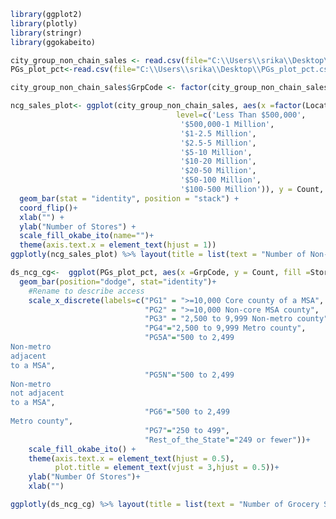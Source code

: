 ```r
library(ggplot2)
library(plotly)
library(stringr)
library(ggokabeito)
```


```r
city_group_non_chain_sales <- read.csv(file="C:\\Users\\srika\\Desktop\\city_group_non_chain_sales.csv")
PGs_plot_pct<-read.csv(file="C:\\Users\\srika\\Desktop\\PGs_plot_pct.csv")

```


```r
city_group_non_chain_sales$GrpCode <- factor(city_group_non_chain_sales$GrpCode, levels = c("499 and fewer", "500 to 2,499 non-metro county", "500 to 2,499 in metro county"))

ncg_sales_plot<- ggplot(city_group_non_chain_sales, aes(x =factor(Location_Sales_Volume_Range, 
                                     level=c('Less Than $500,000',
                                      '$500,000-1 Million',
                                      '$1-2.5 Million',
                                      '$2.5-5 Million',
                                      '$5-10 Million',
                                      '$10-20 Million',
                                      '$20-50 Million',
                                      '$50-100 Million',
                                      '$100-500 Million')), y = Count, fill = GrpCode)) +
  geom_bar(stat = "identity", position = "stack") +
  coord_flip()+
  xlab("") +
  ylab("Number of Stores") +
  scale_fill_okabe_ito(name="")+
  theme(axis.text.x = element_text(hjust = 1))
ggplotly(ncg_sales_plot) %>% layout(title = list(text = "Number of Non-Chain Grocery Stores by Sales Volume Range for Cities in Iowa (under 2,500 Population)", y = 0.98),font = list(size = 10))
```


```r
ds_ncg_cg<-  ggplot(PGs_plot_pct, aes(x =GrpCode, y = Count, fill =StoreType)) +
  geom_bar(position="dodge", stat="identity")+
    #Rename to describe access
    scale_x_discrete(labels=c("PG1" = ">=10,000 Core county of a MSA",
                              "PG2" = ">=10,000 Non-core MSA county",
                              "PG3" = "2,500 to 9,999 Non-metro county",
                              "PG4"="2,500 to 9,999 Metro county",
                              "PG5A"="500 to 2,499
Non-metro 
adjacent 
to a MSA",
                              "PG5N"="500 to 2,499
Non-metro
not adjacent 
to a MSA",
                              "PG6"="500 to 2,499 
Metro county",
                              "PG7"="250 to 499",
                              "Rest_of_the_State"="249 or fewer"))+
    scale_fill_okabe_ito() +
    theme(axis.text.x = element_text(hjust = 0.5),
          plot.title = element_text(vjust = 3,hjust = 0.5))+
    ylab("Number Of Stores")+
    xlab("")

ggplotly(ds_ncg_cg) %>% layout(title = list(text = "Number of Grocery Store Type in Cities in Iowa (under 2,500 population) by Population Group", y = 0.98),font = list(size = 10))
```
